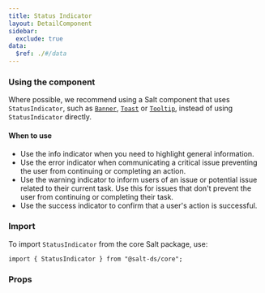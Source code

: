 ```yaml
---
title: Status Indicator
layout: DetailComponent
sidebar:
  exclude: true
data:
  $ref: ./#/data
---
```


### Using the component

Where possible, we recommend using a Salt component that uses `StatusIndicator`, such as [`Banner`](/salt/components/banner), [`Toast`](/salt/components/toast) or [`Tooltip`](/salt/components/tooltip), instead of using `StatusIndicator` directly.

#### When to use

- Use the info indicator when you need to highlight general information.
- Use the error indicator when communicating a critical issue preventing the user from continuing or completing an action.
- Use the warning indicator to inform users of an issue or potential issue related to their current task. Use this for issues that don't prevent the user from continuing or completing their task.
- Use the success indicator to confirm that a user's action is successful.

### Import

To import `StatusIndicator` from the core Salt package, use:

```
import { StatusIndicator } from "@salt-ds/core";
```

### Props

<PropsTable componentName="StatusIndicator" />
